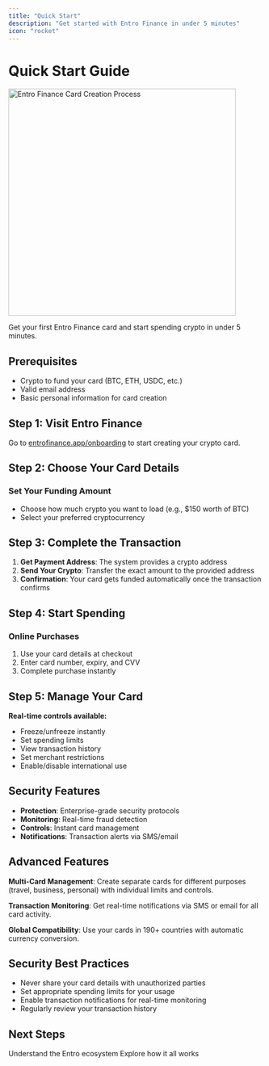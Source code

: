 ```yaml
---
title: "Quick Start"
description: "Get started with Entro Finance in under 5 minutes"
icon: "rocket"
---
```


# Quick Start Guide

<img src="/assets/gif1.gif" alt="Entro Finance Card Creation Process" width="450" />

Get your first Entro Finance card and start spending crypto in under 5 minutes.

## Prerequisites

- Crypto to fund your card (BTC, ETH, USDC, etc.)
- Valid email address
- Basic personal information for card creation

## Step 1: Visit Entro Finance

Go to [entrofinance.app/onboarding](http://entrofinance.app/onboarding) to start creating your crypto card.

## Step 2: Choose Your Card Details

### Set Your Funding Amount
- Choose how much crypto you want to load (e.g., $150 worth of BTC)
- Select your preferred cryptocurrency

## Step 3: Complete the Transaction

1. **Get Payment Address**: The system provides a crypto address
2. **Send Your Crypto**: Transfer the exact amount to the provided address
3. **Confirmation**: Your card gets funded automatically once the transaction confirms

## Step 4: Start Spending

### Online Purchases
1. Use your card details at checkout
2. Enter card number, expiry, and CVV
3. Complete purchase instantly

## Step 5: Manage Your Card

**Real-time controls available:**
- Freeze/unfreeze instantly
- Set spending limits
- View transaction history
- Set merchant restrictions
- Enable/disable international use

## Security Features

- **Protection**: Enterprise-grade security protocols
- **Monitoring**: Real-time fraud detection
- **Controls**: Instant card management
- **Notifications**: Transaction alerts via SMS/email

## Advanced Features

**Multi-Card Management**: Create separate cards for different purposes (travel, business, personal) with individual limits and controls.

**Transaction Monitoring**: Get real-time notifications via SMS or email for all card activity.

**Global Compatibility**: Use your cards in 190+ countries with automatic currency conversion.

## Security Best Practices

- Never share your card details with unauthorized parties
- Set appropriate spending limits for your usage
- Enable transaction notifications for real-time monitoring
- Regularly review your transaction history

## Next Steps

<CardGroup cols={2}>
  <Card
    title="Learn More"
    icon="heart"
    href="/getting-started/what-is-entro"
  >
    Understand the Entro ecosystem
  </Card>
  <Card
    title="System Overview"
    icon="code"
    href="/how-it-works/overview"
  >
    Explore how it all works
  </Card>
</CardGroup>
